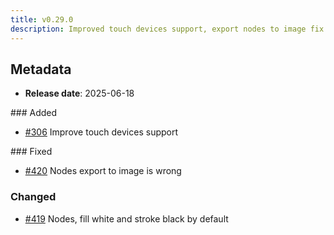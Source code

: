 ```yaml
---
title: v0.29.0
description: Improved touch devices support, export nodes to image fix and nodes style defaults changed
---
```


## Metadata

- **Release date**: 2025-06-18

### Added

- [#306](https://github.com/InditexTech/weavejs/issues/306) Improve touch devices support

### Fixed

- [#420](https://github.com/InditexTech/weavejs/issues/420) Nodes export to image is wrong

### Changed

- [#419](https://github.com/InditexTech/weavejs/issues/419) Nodes, fill white and stroke black by default
